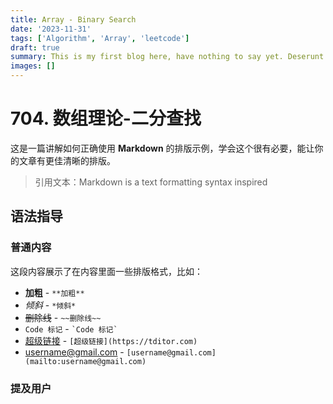```yaml
---
title: Array - Binary Search
date: '2023-11-31'
tags: ['Algorithm', 'Array', 'leetcode']
draft: true
summary: This is my first blog here, have nothing to say yet. Deserunt Lorem sit aute mollit quis esse sint. Commodo eu quis dolore irure velit excepteur velit commodo est mollit sit non. Officia excepteur deserunt aliquip ipsum eiusmod officia elit est esse labore occaecat excepteur.
images: []
---
```


# 704. 数组理论-二分查找

这是一篇讲解如何正确使用 **Markdown** 的排版示例，学会这个很有必要，能让你的文章有更佳清晰的排版。

> 引用文本：Markdown is a text formatting syntax inspired

## 语法指导

### 普通内容

这段内容展示了在内容里面一些排版格式，比如：

- **加粗** - `**加粗**`
- *倾斜* - `*倾斜*`
- ~~删除线~~ - `~~删除线~~`
- `Code 标记` - `` `Code 标记` ``
- [超级链接](https://tditor.com) - `[超级链接](https://tditor.com)`
- [username@gmail.com](mailto:username@gmail.com) - `[username@gmail.com](mailto:username@gmail.com)`

### 提及用户